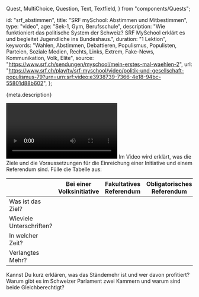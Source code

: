   Quest,
  MultiChoice,
  Question,
  Text,
  Textfield,
} from "components/Quests";

  id: "srf_abstimmen",
  title: "SRF mySchool: Abstimmen und Mitbestimmen",
  type: "video",
  age: "Sek-1, Gym, Berufsschule",
  description:
    "Wie funktioniert das politische System der Schweiz? SRF MySchool erklärt es und begleitet Jugendliche ins Bundeshaus.",
  duration: "1 Lektion",
  keywords:
    "Wahlen, Abstimmen, Debattieren, Populismus, Populisten, Parteien, Soziale Medien, Rechts, Links, Extrem, Fake-News, Kommunikation, Volk, Elite",
  source: "https://www.srf.ch/sendungen/myschool/mein-erstes-mal-waehlen-2",
  url:
    "https://www.srf.ch/play/tv/srf-myschool/video/politik-und-gesellschaft-populismus-79?urn=urn:srf:video:e3938739-7366-4e18-94bc-55801d88b602",
};

<Ref source={meta.source}>
  <p>{meta.description}</p>
  <Video url={meta.url} />
</Ref>

<Quest allowGroups>
  <Question>
    <Text>
      Im Video wird erklärt, was die Ziele und die Voraussetzungen für die
      Einreichung einer Initiative und einem Referendum sind. Fülle die Tabelle
      aus:
    </Text>
    <table>
      <thead>
        <tr>
          <th></th>
          <th>Bei einer Volksinitiative</th>
          <th>Fakultatives Referendum</th>
          <th>Obligatorisches Referendum</th>
        </tr>
      </thead>
      <tbody>
        <tr>
          <td>Was ist das Ziel?</td>
          <td>
            <Textfield
              id="1.1.1"
              lines={3}
              fontSize={"16px !important"}
              wrap="soft"
            />
          </td>
          <td>
            <Textfield id="1.1.2" lines={3} fontSize={"16px !important"} />
          </td>
          <td>
            <Textfield id="1.1.3" lines={3} fontSize={"16px !important"} />
          </td>
        </tr>
        <tr>
          <td>Wieviele Unterschriften?</td>
          <td>
            <Textfield id="1.2.1" lines={1} />
          </td>
          <td>
            <Textfield id="1.2.2" lines={1} />
          </td>
          <td>
            <Textfield id="1.2.3" lines={1} />
          </td>
        </tr>
        <tr>
          <td>In welcher Zeit?</td>
          <td>
            <Textfield id="1.3.1" lines={1} />
          </td>
          <td>
            <Textfield id="1.3.2" lines={1} />
          </td>
          <td>
            <Textfield id="1.3.3" lines={1} />
          </td>
        </tr>
        <tr>
          <td>Verlangtes Mehr?</td>
          <td>
            <Textfield id="1.4.1" lines={1} />
          </td>
          <td>
            <Textfield id="1.4.2" lines={1} />
          </td>
          <td>
            <Textfield id="1.4.3" lines={1} />
          </td>
        </tr>
      </tbody>
    </table>
  </Question>
  <Question>
    <Text>
      Kannst Du kurz erklären, was das Ständemehr ist und wer davon profitiert?
    </Text>
    <Textfield id="2" />
  </Question>
  <Question>
    <Text>
      Warum gibt es im Schweizer Parlament zwei Kammern und warum sind beide
      Gleichberechtigt?
    </Text>
    <Textfield id="2" />
  </Question>
</Quest>
